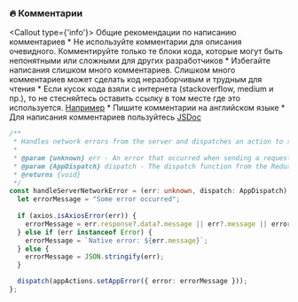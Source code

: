
### 🔥 Комментарии

<Callout type={'info'}>
    Общие рекомендации по написанию комментариев
    * Не используйте комментарии для описания очевидного. Комментируйте только те блоки кода, которые могут быть непонятными или сложными для других разработчиков
    * Избегайте написания слишком много комментариев. Слишком много комментариев может сделать код неразборчивым и трудным для чтения
    * Если кусок кода взяли с интернета (stackoverflow, medium и пр.), то не стесняйтесь оставить ссылку в том месте где это используется.
    [Например](https://stackoverflow.com/questions/35547835/how-to-create-txt-file-in-javascript/35548142#35548142)
    * Пишите комментарии на английском языке
    * Для написания комментариев пользуйтесь [JSDoc](https://jsdoc.app/)
</Callout>

```ts showLineNumbers filename="handleServerNetworkError.ts"
/**
 * Handles network errors from the server and dispatches an action to set the app error.
 *
 * @param {unknown} err - An error that occurred when sending a request to the server.
 * @param {AppDispatch} dispatch - The dispatch function from the Redux store.
 * @returns {void}
 */
const handleServerNetworkError = (err: unknown, dispatch: AppDispatch): void => {
  let errorMessage = "Some error occurred";
  
  if (axios.isAxiosError(err)) {
    errorMessage = err.response?.data?.message || err?.message || errorMessage;
  } else if (err instanceof Error) {
    errorMessage = `Native error: ${err.message}`;
  } else {
    errorMessage = JSON.stringify(err);
  }

  dispatch(appActions.setAppError({ error: errorMessage }));
};

```
